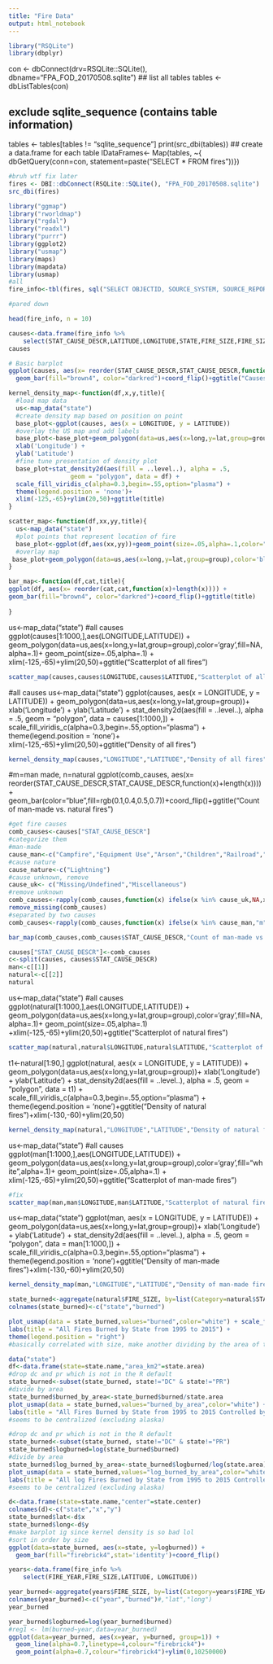 ```yaml
---
title: "Fire Data"
output: html_notebook
---
```



```r
library("RSQLite")
library(dbplyr)

```



con <- dbConnect(drv=RSQLite::SQLite(), dbname="FPA_FOD_20170508.sqlite")
## list all tables
tables <- dbListTables(con)

## exclude sqlite_sequence (contains table information)
tables <- tables[tables != "sqlite_sequence"]
print(src_dbi(tables))
## create a data.frame for each table
lDataFrames<- Map(tables, ~{
  dbGetQuery(conn=con, statement=paste("SELECT * FROM fires"))})


```r
#bruh wtf fix later
fires <- DBI::dbConnect(RSQLite::SQLite(), "FPA_FOD_20170508.sqlite")
src_dbi(fires)

```


```r
library("ggmap")
library("rworldmap")
library("rgdal")
library("readxl")
library("purrr")
library(ggplot2)
library("usmap")
library(maps)
library(mapdata)
library(usmap)
#all 
fire_info<-tbl(fires, sql("SELECT OBJECTID, SOURCE_SYSTEM, SOURCE_REPORTING_UNIT_NAME, FIRE_NAME, FIRE_YEAR,DISCOVERY_DATE, STAT_CAUSE_DESCR, CONT_DATE,FIRE_SIZE, FIRE_SIZE_CLASS,LATITUDE, LONGITUDE,STATE,COUNTY, FIPS_CODE, FIPS_NAME, COUNTY, FIPS_NAME FROM fires"))

#pared down

head(fire_info, n = 10)

```
```r
causes<-data.frame(fire_info %>%
    select(STAT_CAUSE_DESCR,LATITUDE,LONGITUDE,STATE,FIRE_SIZE,FIRE_SIZE_CLASS))
causes
```

```r
# Basic barplot
ggplot(causes, aes(x= reorder(STAT_CAUSE_DESCR,STAT_CAUSE_DESCR,function(x)+length(x)))) +
  geom_bar(fill="brown4", color="darkred")+coord_flip()+ggtitle("Causes of man-made fires (by count)")
```

```r
kernel_density_map<-function(df,x,y,title){
  #load map data
  us<-map_data("state")
  #create density map based on position on point
  base_plot<-ggplot(causes, aes(x = LONGITUDE, y = LATITUDE))
  #overlay the US map and add labels
  base_plot<-base_plot+geom_polygon(data=us,aes(x=long,y=lat,group=group))+
  xlab('Longitude') + 
  ylab('Latitude') 
  #fine tune presentation of density plot
  base_plot+stat_density2d(aes(fill = ..level..), alpha = .5,
                 geom = "polygon", data = df) + 
  scale_fill_viridis_c(alpha=0.3,begin=.55,option="plasma") +
  theme(legend.position = 'none')+
  xlim(-125,-65)+ylim(20,50)+ggtitle(title)
}

scatter_map<-function(df,xx,yy,title){
  us<-map_data("state")
  #plot points that represent location of fire
  base_plot<-ggplot(df,aes(xx,yy))+geom_point(size=.05,alpha=.1,color="darkred")+xlim(-125,-65)+ylim(20,50)+ggtitle(title)
  #overlay map
 base_plot+geom_polygon(data=us,aes(x=long,y=lat,group=group),color='black',fill=NA,alpha=.1)+xlim(-125,-65)+ylim(20,50)
}

bar_map<-function(df,cat,title){
ggplot(df, aes(x= reorder(cat,cat,function(x)+length(x)))) +
geom_bar(fill="brown4", color="darkred")+coord_flip()+ggtitle(title)
  
}
```
us<-map_data("state")
#all causes
ggplot(causes[1:1000,],aes(LONGITUDE,LATITUDE)) +
  geom_polygon(data=us,aes(x=long,y=lat,group=group),color='gray',fill=NA,alpha=.1)+
  geom_point(size=.05,alpha=.1) +
  xlim(-125,-65)+ylim(20,50)+ggtitle("Scatterplot of all fires")

```r

scatter_map(causes,causes$LONGITUDE,causes$LATITUDE,"Scatterplot of all fires")
```
#all causes
us<-map_data("state")
ggplot(causes, aes(x = LONGITUDE, y = LATITUDE)) +  geom_polygon(data=us,aes(x=long,y=lat,group=group))+
  xlab('Longitude') + 
  ylab('Latitude') + 
  stat_density2d(aes(fill = ..level..), alpha = .5,
                 geom = "polygon", data = causes[1:1000,]) + 
  scale_fill_viridis_c(alpha=0.3,begin=.55,option="plasma") +
  theme(legend.position = 'none')+
  xlim(-125,-65)+ylim(20,50)+ggtitle("Density of all fires")

```r
kernel_density_map(causes,"LONGITUDE","LATITUDE","Density of all fires")

```
#m=man made, n=natural
ggplot(comb_causes, aes(x= reorder(STAT_CAUSE_DESCR,STAT_CAUSE_DESCR,function(x)+length(x)))) +
geom_bar(color="blue",fill=rgb(0.1,0.4,0.5,0.7))+coord_flip()+ggtitle("Count of man-made vs. natural fires")

```r
#get fire causes 
comb_causes<-causes["STAT_CAUSE_DESCR"]
#categorize them
#man-made
cause_man<-c("Campfire","Equipment Use","Arson","Children","Railroad","Smoking","Powerline","Structure","Fireworks","Debris Burning")
#cause nature
cause_nature<-c("Lightning")
#cause unknown, remove
cause_uk<- c("Missing/Undefined","Miscellaneous")
#remove unknown
comb_causes<-rapply(comb_causes,function(x) ifelse(x %in% cause_uk,NA,x), how = "replace")
remove_missing(comb_causes)
#separated by two causes 
comb_causes<-rapply(comb_causes,function(x) ifelse(x %in% cause_man,"m","n"), how = "replace")

bar_map(comb_causes,comb_causes$STAT_CAUSE_DESCR,"Count of man-made vs. natural fires")
```


```r
causes["STAT_CAUSE_DESCR"]<-comb_causes
c<-split(causes, causes$STAT_CAUSE_DESCR)
man<-c[[1]]
natural<-c[[2]]
natural
```
us<-map_data("state")
#all causes
ggplot(natural[1:1000,],aes(LONGITUDE,LATITUDE)) +
  geom_polygon(data=us,aes(x=long,y=lat,group=group),color='gray',fill=NA,alpha=.1)+
  geom_point(size=.05,alpha=.1) +xlim(-125,-65)+ylim(20,50)+ggtitle("Scatterplot of natural fires")


```r
scatter_map(natural,natural$LONGITUDE,natural$LATITUDE,"Scatterplot of natural fires")
```


t1<-natural[1:90,]
ggplot(natural, aes(x = LONGITUDE, y = LATITUDE)) +   geom_polygon(data=us,aes(x=long,y=lat,group=group))+
  xlab('Longitude') + 
  ylab('Latitude') + 
  stat_density2d(aes(fill = ..level..), alpha = .5,
                 geom = "polygon", data = t1) + 
  scale_fill_viridis_c(alpha=0.3,begin=.55,option="plasma") + 
  theme(legend.position = 'none')+ggtitle("Density of natural fires")+xlim(-130,-60)+ylim(20,50)


```r
kernel_density_map(natural,"LONGITUDE","LATITUDE","Density of natural fires")

```
us<-map_data("state")
#all causes
ggplot(man[1:1000,],aes(LONGITUDE,LATITUDE)) +
  geom_polygon(data=us,aes(x=long,y=lat,group=group),color='gray',fill="white",alpha=.1)+
  geom_point(size=.05,alpha=.1) +
  xlim(-125,-65)+ylim(20,50)+ggtitle("Scatterplot of man-made fires")
```r

#fix
scatter_map(man,man$LONGITUDE,man$LATITUDE,"Scatterplot of natural fires")

```

us<-map_data("state")
ggplot(man, aes(x = LONGITUDE, y = LATITUDE)) +   geom_polygon(data=us,aes(x=long,y=lat,group=group))+
  xlab('Longitude') + 
  ylab('Latitude') + stat_density2d(aes(fill = ..level..), alpha = .5, geom = "polygon", data = man[1:1000,]) + 
scale_fill_viridis_c(alpha=0.3,begin=.55,option="plasma") + 
theme(legend.position = 'none')+ggtitle("Density of man-made fires")+xlim(-130,-60)+ylim(20,50)

```r
kernel_density_map(man,"LONGITUDE","LATITUDE","Density of man-made fires")

```

```r

state_burned<-aggregate(natural$FIRE_SIZE, by=list(Category=natural$STATE), FUN=sum)
colnames(state_burned)<-c("state","burned")

plot_usmap(data = state_burned,values="burned",color="white") + scale_fill_viridis_c(alpha=1,begin=.55,option="plasma", name = "Sum of ? Burned", label = scales::comma) + 
labs(title = "All Fires Burned by State from 1995 to 2015") +
theme(legend.position = "right")
#basically correlated with size, make another dividing by the area of the region
```


```r
data("state")
df<-data.frame(state=state.name,"area_km2"=state.area)
#drop dc and pr which is not in the R default
state_burned<-subset(state_burned, state!="DC" & state!="PR")
#divide by area
state_burned$burned_by_area<-state_burned$burned/state.area
plot_usmap(data = state_burned,values="burned_by_area",color="white") + scale_fill_viridis_c(alpha=1,begin=.55,option="plasma", name = "Sum of ? Burned", label = scales::comma) + 
labs(title = "All Fires Burned by State from 1995 to 2015 Controlled by Area") +theme(legend.position = "right")
#seems to be centralized (excluding alaska)
```


```r
#drop dc and pr which is not in the R default
state_burned<-subset(state_burned, state!="DC" & state!="PR")
state_burned$logburned=log(state_burned$burned)
#divide by area
state_burned$log_burned_by_area<-state_burned$logburned/log(state.area)
plot_usmap(data = state_burned,values="log_burned_by_area",color="white") + scale_fill_viridis_c(alpha=1,begin=.55,option="plasma", name = "Sum of ? Burned", label = scales::comma) + 
labs(title = "All log Fires Burned by State from 1995 to 2015 Controlled by Area") +theme(legend.position = "right")
#seems to be centralized (excluding alaska)
```


```r
d<-data.frame(state=state.name,"center"=state.center)
colnames(d)<-c("state","x","y")
state_burned$lat<-d$x
state_burned$long<-d$y
#make barplot ig since kernel density is so bad lol
#sort in order by size
ggplot(data=state_burned, aes(x=state, y=logburned)) +
  geom_bar(fill="firebrick4",stat='identity')+coord_flip()
```



```r
years<-data.frame(fire_info %>%
    select(FIRE_YEAR,FIRE_SIZE,LATITUDE, LONGITUDE))

year_burned<-aggregate(years$FIRE_SIZE, by=list(Category=years$FIRE_YEAR), FUN=sum)
colnames(year_burned)<-c("year","burned")#,"lat","long")
year_burned
```
```r
year_burned$logburned=log(year_burned$burned)
#reg1 <- lm(burned~year,data=year_burned) 
ggplot(data=year_burned, aes(x=year, y=burned, group=1)) +
  geom_line(alpha=0.7,linetype=4,colour="firebrick4")+
  geom_point(alpha=0.7,colour="firebrick4")+ylim(0,10250000)
```